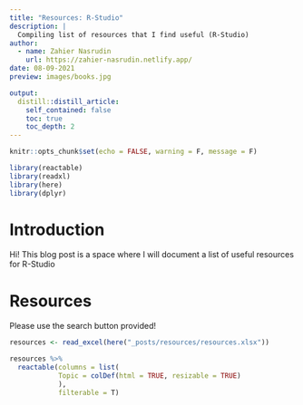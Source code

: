 ```yaml
---
title: "Resources: R-Studio"
description: |
  Compiling list of resources that I find useful (R-Studio)   
author:
  - name: Zahier Nasrudin
    url: https://zahier-nasrudin.netlify.app/
date: 08-09-2021
preview: images/books.jpg

output:
  distill::distill_article:
    self_contained: false
    toc: true
    toc_depth: 2
---
```


```r
knitr::opts_chunk$set(echo = FALSE, warning = F, message = F)

library(reactable)
library(readxl)
library(here)
library(dplyr)

```

# Introduction

Hi! This blog post is a space where I will document a list of useful resources for R-Studio

# Resources

Please use the search button provided!

```r

resources <- read_excel(here("_posts/resources/resources.xlsx"))

resources %>%
  reactable(columns = list(
            Topic = colDef(html = TRUE, resizable = TRUE)
            ),
            filterable = T)
```